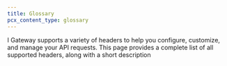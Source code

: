 ```yaml
---
title: Glossary
pcx_content_type: glossary
---
```



I Gateway supports a variety of headers to help you configure, customize, and manage your API requests. This page provides a complete list of all supported headers, along with a short description

<Glossary product="ai-gateway" />
